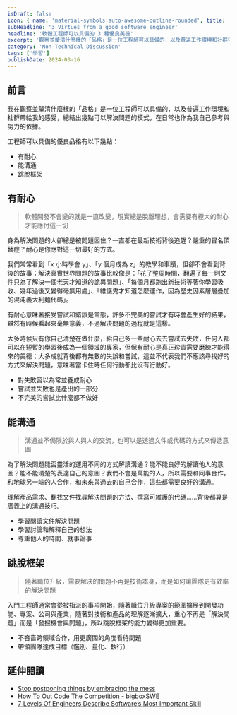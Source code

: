 ```yaml
---
isDraft: false
icon: { name: 'material-symbols:auto-awesome-outline-rounded', title: '三個星星符號' }
subHeadline: '3 Virtues from a good software engineer'
headline: '軟體工程師可以具備的 3 種優良美德'
excerpt: '觀察並釐清什麼樣的「品格」是一位工程師可以具備的，以及普遍工作環境和社群帶給我的感受，總結出幾點可以解決問題的模式，在日常也作為我自己參考與努力的依據。有耐心、能溝通、跳脫框架是我理想中軟體工程師可以具備的美德，不知道你是不是也認同這樣的想法？'
category: 'Non-Technical Discussion'
tags: ['學習']
publishDate: 2024-03-16
---
```


## 前言

我在觀察並釐清什麼樣的「品格」是一位工程師可以具備的，以及普遍工作環境和社群帶給我的感受，總結出幾點可以解決問題的模式，在日常也作為我自己參考與努力的依據。

工程師可以具備的優良品格有以下幾點：

- 有耐心
- 能溝通
- 跳脫框架

## 有耐心

> 軟體開發不會變的就是一直改變，現實總是脫離理想，會需要有極大的耐心才能應付這一切

身為解決問題的人卻總是被問題困住？一直都在最新技術背後追趕？嚴重的冒名頂替症？耐心是你應對這一切最好的方式。

我們常常看到「x 小時學會 y」、「y 個月成為 z」的教學和事蹟，但卻不會看到背後的故事；解決真實世界問題的故事比較像是：「花了整周時間，翻遍了每一則文件只為了解決一個老天才知道的詭異問題」、「每個月都跑出新技術等著你學習吸收、幾年過後又變得毫無用處」、「維護鬼才知道怎麼運作，因為歷史因素層層疊加的混沌義大利麵代碼」。

有耐心意味著接受嘗試和錯誤是常態，許多不完美的嘗試才有時會產生好的結果，雖然有時候看起來毫無意義，不過解決問題的過程就是這樣。

大多時候只有你自己清楚在做什麼，給自己多一些耐心去去嘗試去失敗，任何人都可以在短暫的學習後成為一個領域的專家，但保有耐心是真正珍貴需要磨練才能得來的美德；大多成就背後都有無數的失誤和嘗試，這並不代表我們不應該尋找好的方式來解決問題，意味著當卡住時任何行動都比沒有行動好。

- 對失敗習以為常並養成耐心
- 嘗試並失敗也是產出的一部分
- 不完美的嘗試比什麼都不做好

## 能溝通

> 溝通並不侷限於與人與人的交流，也可以是透過文件或代碼的方式來傳遞意圖

為了解決問題能否靈活的運用不同的方式解讀溝通？能不能良好的解讀他人的意圖？能不能清楚的表達自己的意圖？我們不會是萬能的人，所以需要和同事合作，和地球另一端的人合作，和未來與過去的自己合作，這些都需要良好的溝通。

理解產品需求、翻找文件找尋解決問題的方法、撰寫可維護的代碼……背後都算是廣義上的溝通技巧。

- 學習閱讀文件解決問題
- 學習討論和解釋自己的想法
- 尊重他人的時間、就事論事

## 跳脫框架

> 隨著職位升級，需要解決的問題不再是技術本身，而是如何讓團隊更有效率的解決問題

入門工程師通常會從被指派的事項開始，隨著職位升級專案的範圍擴展到開發功能、專案、公司與產業，隨著對技術和產品的理解逐漸擴大，重心不再是「解決問題」而是「發掘機會與問題」，所以跳脫框架的能力變得更加重要。

- 不吝嗇跨領域合作，用更廣闊的角度看待問題
- 帶領團隊達成目標（鑑別、量化、執行）

## 延伸閱讀

- [Stop postponing things by embracing the mess](https://www.deprocrastination.co/blog/stop-postponing-things-by-embracing-the-mess?ref=dailydev)
- [How To Out Code The Competition - bigboxSWE](https://www.youtube.com/watch?v=tsYKn0gMN6A)
- [7 Levels Of Engineers Describe Software’s Most Important Skill](https://www.youtube.com/watch?v=R1pg5kI0VI4)
